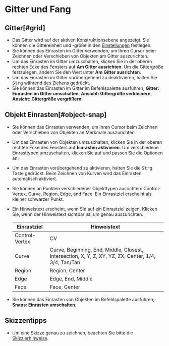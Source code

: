 
# Gitter und Fang

## Gitter[#grid]

- Das Gitter wird auf der aktiven Konstruktionsebene angezeigt. Sie können die Gittereinheit und -größe in den [Einstellungen](../start/preferences) festlegen.
- Sie können das Einrasten im Gitter verwenden, um Ihren Cursor beim Zeichnen oder Verschieben von Objekten am Gitter auszurichten.
- Um das Einrasten im Gitter umzuschalten, klicken Sie in der oberen rechten Ecke des Fensters auf **Am Gitter ausrichten**. Um die Gittergröße festzulegen, ändern Sie den Wert unter **Am Gitter ausrichten**.
- Um das Einrasten im Gitter vorübergehend zu deaktivieren, halten Sie <kbd>Strg</kbd> während des Ziehens gedrückt.
- Sie können das Einrasten im Gitter im Befehlspalette ausführen; **Gitter: Einrasten im Gitter umschalten**, **Ansicht: Gittergröße verkleinern**, **Ansicht: Gittergröße vergrößern**.

## Objekt Einrasten[#object-snap]

- Sie können das Einrasten verwenden, um Ihren Cursor beim Zeichnen oder Verschieben von Objekten an Merkmale auszurichten.
- Um das Einrasten von Objekten umzuschalten, klicken Sie in der oberen rechten Ecke des Fensters auf **Einrasten aktivieren**. Um verschiedene Einrasttypen umzuschalten, klicken Sie auf <ButtonIcon type="button-types-of-snapping" /> und passen Sie die Optionen an.
- Um das Einrasten vorübergehend zu aktivieren, halten Sie die <kbd>Strg</kbd> Taste gedrückt. Beim Zeichnen von Kurven wird das Einrasten automatisch aktiviert.
- Sie können an Punkten verschiedener Objekttypen ausrichten: Control-Vertex, Curve, Region, Edge, and Face. Ein Einrastziel erscheint als kleiner schwarzer Punkt.
- Ein Hinweistext erscheint, wenn Sie auf ein Einrastziel zeigen. Klicken Sie, wenn der Hinweistext sichtbar ist, um genau auszurichten.

    | Einrastziel    | Hinweistext                                                                                          |
    | -------------- | ---------------------------------------------------------------------------------------------------- |
    | Control-Vertex | CV                                                                                                   |
    | Curve          | Curve, Beginning, End, Middle, Closest, Intersection, X, Y, Z, XY, YZ, ZX, Center, 1/4, 3/4, Tan/Tan |
    | Region         | Region, Center                                                                                       |
    | Edge           | Edge, End, Middle                                                                                    |
    | Face           | Face, Center                                                                                         |

- Sie können das Einrasten von Objekten im Befehlspalette ausführen; **Snaps: Einrasten umschalten**.

## Skizzentipps

- Um eine Skizze genau zu zeichnen, beachten Sie bitte die [Skizzierhinweise](../tool/sketching-essentials).